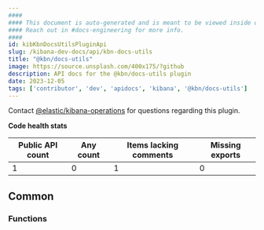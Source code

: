 ```yaml
---
####
#### This document is auto-generated and is meant to be viewed inside our experimental, new docs system.
#### Reach out in #docs-engineering for more info.
####
id: kibKbnDocsUtilsPluginApi
slug: /kibana-dev-docs/api/kbn-docs-utils
title: "@kbn/docs-utils"
image: https://source.unsplash.com/400x175/?github
description: API docs for the @kbn/docs-utils plugin
date: 2023-12-05
tags: ['contributor', 'dev', 'apidocs', 'kibana', '@kbn/docs-utils']
---
```




Contact [@elastic/kibana-operations](https://github.com/orgs/elastic/teams/kibana-operations) for questions regarding this plugin.

**Code health stats**

| Public API count  | Any count | Items lacking comments | Missing exports |
|-------------------|-----------|------------------------|-----------------|
| 1 | 0 | 1 | 0 |

## Common

### Functions
<DocDefinitionList data={kbnDocsUtilsObj.common.functions}/>

